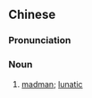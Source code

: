 ==Chinese==
{{zh-forms}}

===Pronunciation===
{{zh-pron
|c=so4 lou2
|cat=n
}}

===Noun===
{{zh-noun}}

# {{lb|zh|Cantonese}} [[madman]]; [[lunatic]]